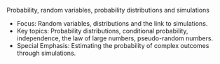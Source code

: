Probability, random variables, probability distributions and simulations

- Focus: Random variables, distributions and the link to simulations.
- Key topics: Probability distributions, conditional probability, independence, the law of large numbers, pseudo-random numbers.
- Special Emphasis: Estimating the probability of complex outcomes through simulations. 